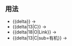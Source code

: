 {{Documentation subpage}}

== 用法 ==
* <nowiki>{{delta}}</nowiki> → {{delta}}
* <nowiki>{{delta|13|C}}</nowiki> → {{delta|13|C}}
* <nowiki>{{delta|18|O|Link}}</nowiki> → {{delta|18|O|Link}}
* <nowiki>{{delta|13|C|sub=有机}}</nowiki> → {{delta|13|C|sub=有机}}